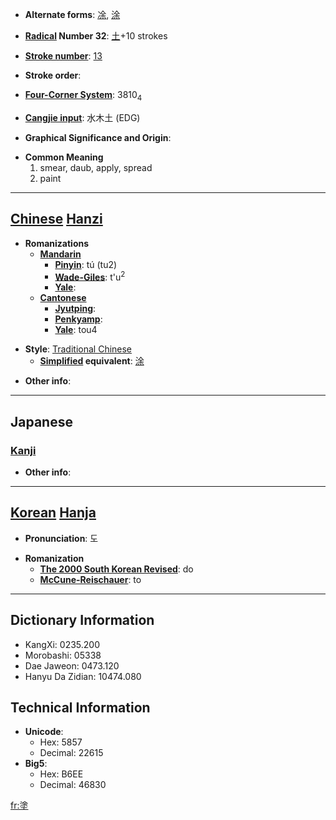 * '''Alternate forms''': [[凃]], [[涂]]

* '''[[Wiktionary:Chinese radical index| Radical]] Number 32''': [[Wiktionary:Chinese radical index 土|土]]+10 strokes

* '''[[Wiktionary:Chinese total strokes index|Stroke number]]''': [[Wiktionary:Chinese total strokes index 13|13]]

* '''Stroke order''': 

* '''[[Wiktionary:Chinese four corner index|Four-Corner System]]''': 3810<sub>4</sub>

* '''[[Wiktionary:Chinese Cangjie index|Cangjie input]]''': 水木土 (EDG)

* '''Graphical Significance and Origin''': 

* '''Common Meaning'''
*#smear, daub, apply, spread
*# paint


----

== [[Chinese]] [[Hanzi]] ==

* '''Romanizations'''
** '''[[Mandarin]]'''
*** '''[[Pinyin]]''': tú (tu2)
*** '''[[Wade-Giles]]''': t'u<sup>2</sup>
*** '''[[Yale]]''': 
** '''[[Cantonese]]'''
*** '''[[Jyutping]]''':
*** '''[[Penkyamp]]''': 
*** '''[[Yale]]''': tou4

* '''Style''': [[Traditional Chinese]] 
** '''[[Simplified Chinese|Simplified]] equivalent''': [[涂]]

* '''Other info''': 

----

==Japanese==
===[[Kanji]]===
{{kanji|on readings=[[と]] (to)|kun readings=[[ぬる]] (nuru), [[どろ]] (doro), [[まみれる]] (mamireru)}}

* '''Other info''':  

----

== [[Korean]] [[Hanja]] ==

* '''Pronunciation''': 도

* '''Romanization'''
** '''[[The 2000 South Korean Revised Romanization|The 2000 South Korean Revised]]''': do
** '''[[McCune-Reischauer]]''': to

----

== Dictionary Information ==

* KangXi: 0235.200
* Morobashi: 05338
* Dae Jaweon: 0473.120
* Hanyu Da Zidian: 10474.080

== Technical Information ==

* '''Unicode''':
** Hex: 5857
** Decimal: 22615
* '''Big5''':
** Hex: B6EE
** Decimal: 46830

[[fr:塗]]